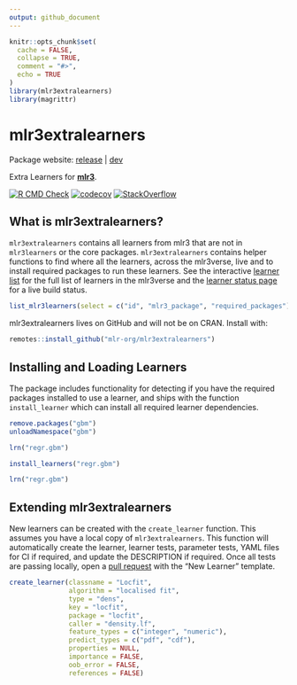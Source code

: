 ```yaml
---
output: github_document
---
```


```r
knitr::opts_chunk$set(
  cache = FALSE,
  collapse = TRUE,
  comment = "#>",
  echo = TRUE
)
library(mlr3extralearners)
library(magrittr)
```

# mlr3extralearners

Package website: [release](https://mlr3extralearners.mlr-org.com/) | [dev](https://mlr3extralearners.mlr-org.com/dev/)

Extra Learners for **[mlr3](https://github.com/mlr-org/mlr3/)**.

<!-- badges: start -->
[![R CMD Check](https://github.com/mlr-org/mlr3extralearners/workflows/R%20CMD%20Check/badge.svg)](https://github.com/mlr-org/mlr3extralearners/actions?query=workflow%3A%22R+CMD+Check%22)
[![codecov](https://codecov.io/gh/mlr-org/mlr3extralearners/branch/master/graph/badge.svg)](https://codecov.io/gh/mlr-org/mlr3extralearners)
[![StackOverflow](https://img.shields.io/badge/stackoverflow-mlr3-orange.svg)](https://stackoverflow.com/questions/tagged/mlr3)
<!-- badges: end -->

## What is mlr3extralearners?

`mlr3extralearners` contains all learners from mlr3 that are not in `mlr3learners` or the
core packages. `mlr3extralearners` contains helper functions to find where all the learners, across the mlr3verse, live and to install required packages to run these learners. See the interactive [learner list](http://mlr3extralearners.mlr-org.com/articles/learners/list_learners.html) for the full list of learners in the mlr3verse and the [learner status page](http://mlr3extralearners.mlr-org.com/articles/learners/learner_status.html) for a live build status.

```r
list_mlr3learners(select = c("id", "mlr3_package", "required_packages"))
```

mlr3extralearners lives on GitHub and will not be on CRAN. Install with:

```r
remotes::install_github("mlr-org/mlr3extralearners")
```

## Installing and Loading Learners

The package includes functionality for detecting if you have the required packages installed
to use a learner, and ships with the function `install_learner` which can install all required
learner dependencies.

```r
remove.packages("gbm")
unloadNamespace("gbm")
```
```r
lrn("regr.gbm")
```
```r
install_learners("regr.gbm")
```
```r
lrn("regr.gbm")
```

## Extending mlr3extralearners

New learners can be created with the `create_learner` function. This assumes you have a local
copy of `mlr3extralearners`. This function will automatically create the learner, learner tests, parameter tests, YAML files for CI if required, and update the DESCRIPTION if required.
Once all tests are passing locally, open a [pull request](https://github.com/mlr-org/mlr3extralearners/pulls) with the "New Learner" template.

```r
create_learner(classname = "Locfit",
               algorithm = "localised fit",
               type = "dens",
               key = "locfit",
               package = "locfit",
               caller = "density.lf",
               feature_types = c("integer", "numeric"),
               predict_types = c("pdf", "cdf"),
               properties = NULL,
               importance = FALSE,
               oob_error = FALSE,
               references = FALSE)
```

